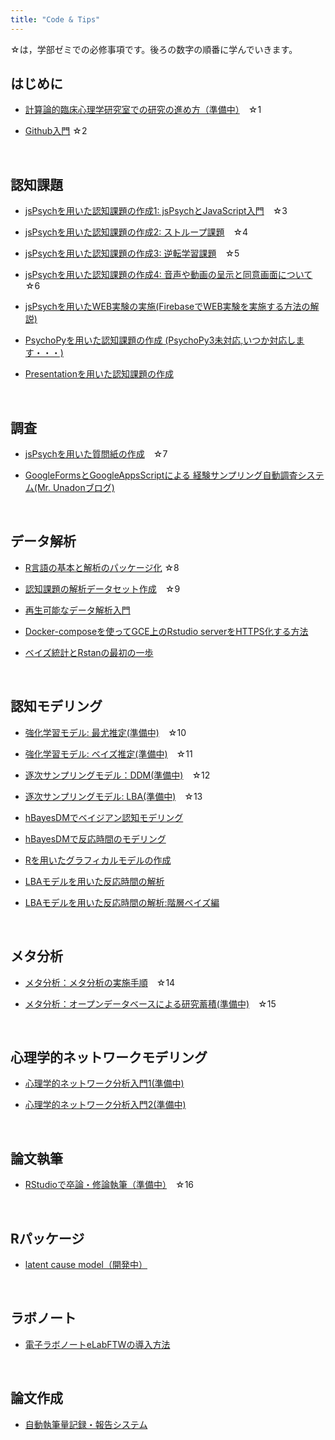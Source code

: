 ```yaml
---
title: "Code & Tips"
---
```


☆は，学部ゼミでの必修事項です。後ろの数字の順番に学んでいきます。

## はじめに

- [計算論的臨床心理学研究室での研究の進め方（準備中）](how-to-conduct-research.html)　☆1

- [Github入門](how-to-github.html) ☆2


<br />

## 認知課題

- [jsPsychを用いた認知課題の作成1: jsPsychとJavaScript入門](how-to-jspsych1.html)　☆3

- [jsPsychを用いた認知課題の作成2: ストループ課題](how-to-jspsych2.html)　☆4

- [jsPsychを用いた認知課題の作成3: 逆転学習課題](how-to-jspsych3.html)　☆5

- [jsPsychを用いた認知課題の作成4: 音声や動画の呈示と同意画面について](how-to-jspsych4.html)　☆6

- [jsPsychを用いたWEB実験の実施(FirebaseでWEB実験を実施する方法の解説)](how-to-web-experiment-jspsych.html)

- [PsychoPyを用いた認知課題の作成 (PsychoPy3未対応,いつか対応します・・・)](how-to-psychopy.html)

- [Presentationを用いた認知課題の作成](how-to-presentation.html)

<br />

## 調査

- [jsPsychを用いた質問紙の作成](how-to-jspsych5.html)　☆7


- [GoogleFormsとGoogleAppsScriptによる
経験サンプリング自動調査システム(Mr. Unadonブログ)](https://mrunadon.github.io/%E7%B0%A1%E5%8D%984%E3%82%B9%E3%83%86%E3%83%83%E3%83%97%E3%81%A7%E7%B5%8C%E9%A8%93%E3%82%B5%E3%83%B3%E3%83%97%E3%83%AA%E3%83%B3%E3%82%B0%E8%87%AA%E5%8B%95%E8%AA%BF%E6%9F%BB%E3%82%B7%E3%82%B9%E3%83%86%E3%83%A0%E3%81%AE%E6%A7%8B%E7%AF%89/)

<br />

## データ解析

- [R言語の基本と解析のパッケージ化](how-to-R-language.html) ☆8

- [認知課題の解析データセット作成](how-to-dataHandling.html)　☆9

- [再生可能なデータ解析入門](how-to-reproducible-analysis.html)　

- [Docker-composeを使ってGCE上のRstudio serverをHTTPS化する方法](how-to-rstudio-gce-https.html)

- [ベイズ統計とRstanの最初の一歩](how-to-start-rstan.html)

<br />

## 認知モデリング

- [強化学習モデル: 最尤推定(準備中)](how-to-cognitive-modeling-rl1.html)　☆10

- [強化学習モデル: ベイズ推定(準備中)](how-to-cognitive-modeling-rl2.html)　☆11

- [逐次サンプリングモデル：DDM(準備中)](how-to-cognitive-modeling-ssm1.html)　☆12

- [逐次サンプリングモデル: LBA(準備中)](how-to-cognitive-modeling-ssm2.html)　☆13

- [hBayesDMでベイジアン認知モデリング](how-to-hBayesDM.html)

- [hBayesDMで反応時間のモデリング](how-to-hBayesDM-RT.html)

- [Rを用いたグラフィカルモデルの作成](how-to-graphicalModel.html)

- [LBAモデルを用いた反応時間の解析](https://ykunisato.github.io/lbaStan/lbaStan.html)

- [LBAモデルを用いた反応時間の解析:階層ベイズ編](https://ykunisato.github.io/hlbaStan/hlbaStan.html)

<br />

## メタ分析

- [メタ分析：メタ分析の実施手順](how-to-meta1.html)　☆14

- [メタ分析：オープンデータベースによる研究蓄積(準備中)](how-to-meta2.html)　☆15

<br />

## 心理学的ネットワークモデリング

- [心理学的ネットワーク分析入門1(準備中)](how-to-psychological-network1.html)

- [心理学的ネットワーク分析入門2(準備中)](how-to-psychological-network2.html)


<br />

## 論文執筆

- [RStudioで卒論・修論執筆（準備中）](how-to-write-with-rstudio.html)　☆16

<br />

## Rパッケージ

- [latent cause model（開発中）](https://ykunisato.github.io/lcmr/)

<br />


## ラボノート

- [電子ラボノートeLabFTWの導入方法](how-to-elabftw.html)

<br />

## 論文作成

- [自動執筆量記録・報告システム](how-to-google-doc.html)